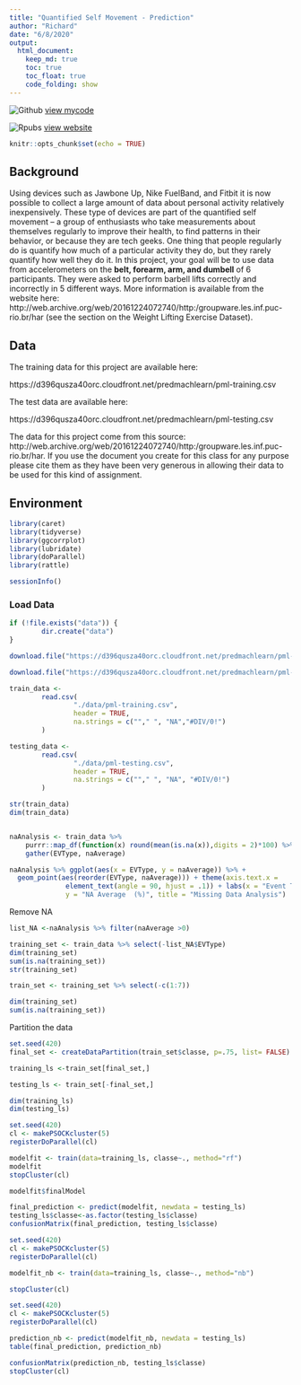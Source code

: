 ```yaml
---
title: "Quantified Self Movement - Prediction"
author: "Richard"
date: "6/8/2020"
output: 
  html_document:
    keep_md: true
    toc: true
    toc_float: true
    code_folding: show
---
```


![Github](./Octocat.png) [view mycode](https://github.com/ranalytica/QuantifiedSelfMovement){target="_blank"} 

![Rpubs](./rpubs.png) [view website](https://rpubs.com/Ranalytica/MotorTrend)
```r
knitr::opts_chunk$set(echo = TRUE)
```

## Background

Using devices such as Jawbone Up, Nike FuelBand, and Fitbit it is now possible to collect a large amount of data about personal activity relatively inexpensively. These type of devices are part of the quantified self movement – a group of enthusiasts who take measurements about themselves regularly to improve their health, to find patterns in their behavior, or because they are tech geeks. One thing that people regularly do is quantify how much of a particular activity they do, but they rarely quantify how well they do it. In this project, your goal will be to use data from accelerometers on the **belt, forearm, arm, and dumbell** of 6 participants. They were asked to perform barbell lifts correctly and incorrectly in 5 different ways. More information is available from the website here: http://web.archive.org/web/20161224072740/http:/groupware.les.inf.puc-rio.br/har (see the section on the Weight Lifting Exercise Dataset).

## Data

The training data for this project are available here:

https://d396qusza40orc.cloudfront.net/predmachlearn/pml-training.csv

The test data are available here:

https://d396qusza40orc.cloudfront.net/predmachlearn/pml-testing.csv

The data for this project come from this source: http://web.archive.org/web/20161224072740/http:/groupware.les.inf.puc-rio.br/har. If you use the document you create for this class for any purpose please cite them as they have been very generous in allowing their data to be used for this kind of assignment.

## Environment

```r
library(caret)
library(tidyverse)
library(ggcorrplot)
library(lubridate)
library(doParallel)
library(rattle)

sessionInfo()
```

### Load Data

```r
if (!file.exists("data")) {
        dir.create("data")
}

download.file("https://d396qusza40orc.cloudfront.net/predmachlearn/pml-training.csv", destfile = "./data/pml-training.csv")

download.file("https://d396qusza40orc.cloudfront.net/predmachlearn/pml-testing.csv", destfile = "./data/pml-testing.csv")

train_data <-
        read.csv(
                "./data/pml-training.csv",
                header = TRUE,
                na.strings = c(""," ", "NA","#DIV/0!")
        )

testing_data <-
        read.csv(
                "./data/pml-testing.csv",
                header = TRUE,
                na.strings = c(""," ", "NA", "#DIV/0!")
        )
```

```r
str(train_data)
dim(train_data)



```


```r
naAnalysis <- train_data %>%
    purrr::map_df(function(x) round(mean(is.na(x)),digits = 2)*100) %>%
    gather(EVType, naAverage)

naAnalysis %>% ggplot(aes(x = EVType, y = naAverage)) %>% +
  geom_point(aes(reorder(EVType, naAverage))) + theme(axis.text.x =
              element_text(angle = 90, hjust = .1)) + labs(x = "Event Type", 
              y = "NA Average  (%)", title = "Missing Data Analysis")
```
Remove NA
```r
list_NA <-naAnalysis %>% filter(naAverage >0)

training_set <- train_data %>% select(-list_NA$EVType)
dim(training_set)
sum(is.na(training_set))
str(training_set)

train_set <- training_set %>% select(-c(1:7))

dim(training_set)       
sum(is.na(training_set))
```


Partition the data
```r
set.seed(420)
final_set <- createDataPartition(train_set$classe, p=.75, list= FALSE)

training_ls <-train_set[final_set,]

testing_ls <- train_set[-final_set,]

dim(training_ls)
dim(testing_ls)


```


```r
set.seed(420)
cl <- makePSOCKcluster(5)
registerDoParallel(cl)

modelfit <- train(data=training_ls, classe~., method="rf")
modelfit
stopCluster(cl)
```

```r
modelfit$finalModel

```
```r
final_prediction <- predict(modelfit, newdata = testing_ls)
testing_ls$classe<-as.factor(testing_ls$classe)
confusionMatrix(final_prediction, testing_ls$classe)
```

```r
set.seed(420)
cl <- makePSOCKcluster(5)
registerDoParallel(cl)

modelfit_nb <- train(data=training_ls, classe~., method="nb")

stopCluster(cl)

```

```r
set.seed(420)
cl <- makePSOCKcluster(5)
registerDoParallel(cl)

prediction_nb <- predict(modelfit_nb, newdata = testing_ls)
table(final_prediction, prediction_nb)

confusionMatrix(prediction_nb, testing_ls$classe)
stopCluster(cl)
```



















